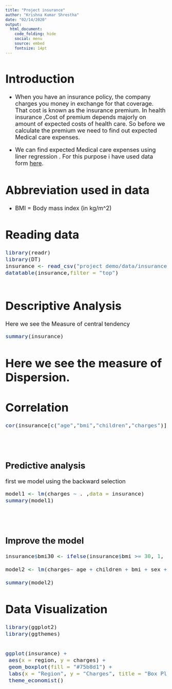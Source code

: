 ```yaml
---
title: "Project insurance"
author: "Krishna Kumar Shrestha"
date: "02/14/2020"
output: 
  html_document:
    code_folding: hide
    social: menu
    source: embed
    fontsize: 14pt
---
```

<font size="4">


# Introduction  
- When you have an insurance policy, the company charges you money in exchange for that coverage. That cost is known as the insurance premium. In health insurance ,Cost of premium depends majorly on amount of expected costs of health care. So before we calculate the premium we need to find out expected  Medical care expenses.

-  We can find expected  Medical care expenses using liner regression . For this purpose i have used data form  [here](https://www.kaggle.com/mirichoi0218/insurance).


# Abbreviation used in data
-  BMI = Body mass index (in kg/m^2)



# Reading  data


```r

library(readr)
library(DT)
insurance <- read_csv("project demo/data/insurance.csv")
datatable(insurance,filter = "top")



```


#  Descriptive Analysis

 Here we see the Measure of central tendency  
 
 
```r

summary(insurance)

```


# Here we see the measure of Dispersion.


# Correlation
```r


cor(insurance[c("age","bmi","children","charges")])





```



## Predictive analysis  

 first we model using the backward selection 
```r
model1 <- lm(charges ~ . ,data = insurance)
summary(model1)





```

## Improve the model 



```r
insurance$bmi30 <- ifelse(insurance$bmi >= 30, 1, 0)

model2 <- lm(charges~ age + children + bmi + sex + bmi30:smoker + region , data = insurance)

summary(model2)

```

# Data Visualization 



```r
library(ggplot2)
library(ggthemes)


ggplot(insurance) +
 aes(x = region, y = charges) +
 geom_boxplot(fill = "#75b8d1") +
 labs(x = "Region", y = "Charges", title = "Box Plot", caption = "Visualization") +
 theme_economist()



```







